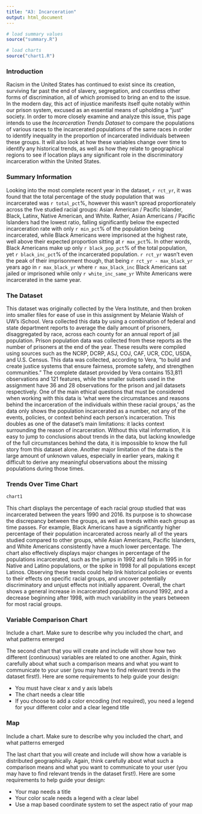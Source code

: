 ```yaml
---
title: "A3: Incarceration"
output: html_document
---
```

```r
# load summary values
source("summary.R")

# load charts
source("chart1.R")
```

### Introduction

Racism in the United States has continued to exist since its creation,
surviving far past the end of slavery, segregation, and countless other forms of
discrimination, all of which promised to bring an end to the issue. In the
modern day, this act of injustice manifests itself quite notably within our
prison system, excused as an essential means of upholding a "just" society. In
order to more closely examine and analyze this issue, this page intends to use
the *Incarceration Trends Dataset* to compare the populations of various races
to the incarcerated populations of the same races in order to identify
inequality in the proportion of incarcerated individuals between these groups.
It will also look at how these variables change over time to identify any
historical trends, as well as how they relate to geographical regions to see if
location plays any significant role in the discriminatory incarceration within
the United States.

### Summary Information

Looking into the most complete recent year in the dataset, `r rct_yr`, it was
found that the total percentage of the study population that was incarcerated
was `r total_pct`%, however this wasn't spread proportionately across the five
studied racial groups: Asian American / Pacific Islander, Black, Latinx, Native
American, and White. Rather, Asian Americans / Pacific Islanders had the lowest
ratio, falling significantly below the expected incarceration rate with only
`r min_pct`% of the population being incarcerated, while Black Americans were
imprisoned at the highest rate, well above their expected proportion sitting at
`r max_pct`%. In other words, Black Americans make up only `r black_pop_pct`% of
the total population, yet `r black_inc_pct`% of the incarcerated population.
`r rct_yr` wasn't even the peak of their imprisonment though, that being
`r rct_yr - max_black_yr` years ago in `r max_black_yr` where `r max_black_inc`
Black Americans sat jailed or imprisoned while only `r white_inc_same_yr` White
Americans were incarcerated in the same year.

### The Dataset

This dataset was originally collected by the Vera Institute, and then broken
into smaller files for ease of use in this assignment by Melanie Walsh of UW’s
iSchool. Vera collected this data by using a combination of federal and state
department reports to average the daily amount of prisoners, disaggregated by
race, across each county for an annual report of jail population. Prison
population data was collected from these reports as the number of prisoners at
the end of the year. These results were compiled using sources such as the NCRP,
DCRP, ASJ, COJ, CAF, UCR, CDC, USDA, and U.S. Census. This data was collected,
according to Vera, “to build and create justice systems that ensure fairness,
promote safety, and strengthen communities.” The complete dataset provided by
Vera contains 153,811 observations and 121 features, while the smaller subsets
used in the assignment have 36 and 28 observations for the prison and jail
datasets respectively. One of the main ethical questions that must be considered
when working with this data is ‘what were the circumstances and reasons behind
the incarceration of the individuals within these racial groups,’ as the data
only shows the population incarcerated as a number, not any of the events,
policies, or context behind each person’s incarceration. This doubles as one
of the dataset’s main limitations: it lacks context surrounding the reason of
incarceration. Without this vital information, it is easy to jump to conclusions
about trends in the data, but lacking knowledge of the full circumstances behind
the data, it is impossible to know the full story from this dataset alone.
Another major limitation of the data is the large amount of unknown values,
especially in earlier years, making it difficult to derive any meaningful
observations about the missing populations during those times.

### Trends Over Time Chart

```r
chart1
```

This chart displays the percentage of each racial group studied that was
incarcerated between the years 1990 and 2016. Its purpose is to showcase the
discrepancy between the groups, as well as trends within each group as time
passes. For example, Black Americans have a significantly higher percentage of
their population incarcerated across nearly all of the years studied compared to
other groups, while Asian Americans, Pacific Islanders, and White Americans
consistently have a much lower percentage. The chart also effectively displays
major changes in percentage of the populations incarcerated, such as the jumps
in 1992 and falls in 1995 in for Native and Latino populations, or the spike in
1998 for all populations except Latinos. Observing these trends could help link
historical policies or events to their effects on specific racial groups, and
uncover potentially discriminatory and unjust effects not initially apparent.
Overall, the chart shows a general increase in incarcerated populations around
1992, and a decrease beginning after 1998, with much variability in the years
between for most racial groups.

### Variable Comparison Chart

Include a chart. Make sure to describe why you included the chart, and what patterns emerged

The second chart that you will create and include will show how two different (continuous) variables are related to one another. Again, think carefully about what such a comparison means and what you want to communicate to your user (you may have to find relevant trends in the dataset first!). Here are some requirements to help guide your design:

- You must have clear x and y axis labels
- The chart needs a clear title 
- If you choose to add a color encoding (not required), you need a legend for your different color and a clear legend title

### Map

Include a chart. Make sure to describe why you included the chart, and what patterns emerged

The last chart that you will create and include will show how a variable is distributed geographically. Again, think carefully about what such a comparison means and what you want to communicate to your user (you may have to find relevant trends in the dataset first!). Here are some requirements to help guide your design:

- Your map needs a title
- Your color scale needs a legend with a clear label
- Use a map based coordinate system to set the aspect ratio of your map

